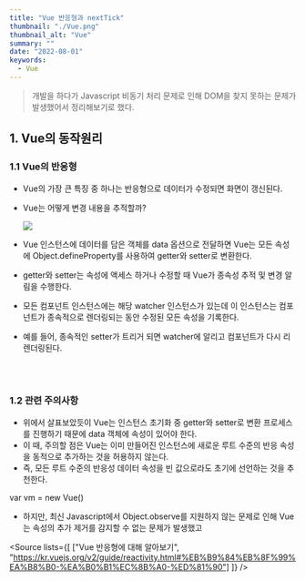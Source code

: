 ```yaml
---
title: "Vue 반응형과 nextTick"
thumbnail: "./Vue.png"
thumbnail_alt: "Vue"
summary: ""
date: "2022-08-01"
keywords:
  - Vue
---
```




<Blockquote>
  개발을 하다가 Javascript 비동기 처리 문제로 인해 DOM을 찾지 못하는 문제가 발생했어서 정리해보기로 했다. 
</Blockquote>

## 1. Vue의 동작원리

### 1.1 Vue의 반응형

- Vue의 가장 큰 특징 중 하나는 <Highlight>반응형</Highlight>으로 데이터가 수정되면 화면이 갱신된다.
- Vue는 어떻게 변경 내용을 추적할까?

  <Image src={vueResponsive1} />

- Vue 인스턴스에 데이터를 담은 객체를 <Highlight>data</Highlight> 옵션으로 전달하면
  Vue는 모든 속성에 <Link link="https://developer.mozilla.org/ko/docs/Web/JavaScript/Reference/Global_Objects/Object/defineProperty" target="_blank">Object.defineProperty</Link>를
  사용하여 <Highlight>getter</Highlight>와 <Highlight>setter</Highlight>로 변환한다.
- <Highlight>getter</Highlight>와 <Highlight>setter</Highlight>는 속성에 액세스 하거나 수정할 때 Vue가 종속성 추적 및 변경 알림을 수행한다.
- 모든 컴포넌트 인스턴스에는 해당 <Highlight>watcher</Highlight> 인스턴스가 있는데 이 인스턴스는 컴포넌트가 종속적으로 렌더링되는 동안 수정된 모든 속성을 기록한다.
- 예를 들어, 종속적인 setter가 트리거 되면 watcher에 알리고 컴포넌트가 다시 리렌더링된다.


<br />
<br />

### 1.2 관련 주의사항

- 위에서 살표보았듯이 Vue는 인스턴스 초기화 중 getter와 setter로 변환 프로세스를 진행하기 때문에 data 객체에 속성이 있어야 한다.
- 이 때, 주의할 점은 Vue는 이미 만들어진 인스턴스에 새로운 루트 수준의 반응 속성을 동적으로 추가하는 것을 허용하지 않는다.
- 즉, 모든 루트 수준의 반응성 데이터 속성을 빈 값으로라도 초기에 선언하는 것을 추천한다.

<CodeBlock>
var vm = new Vue()
</CodeBlock>



- 하지만, 최신 Javascript에서 Object.observe를 지원하지 않는 문제로 인해 Vue는 속성의 추가 제거를 감지할 수 없는 문제가 발생했고


<Source 
  lists={[
    ["Vue 반응형에 대해 알아보기", "https://kr.vuejs.org/v2/guide/reactivity.html#%EB%B9%84%EB%8F%99%EA%B8%B0-%EA%B0%B1%EC%8B%A0-%ED%81%90"]
  ]} 
/>